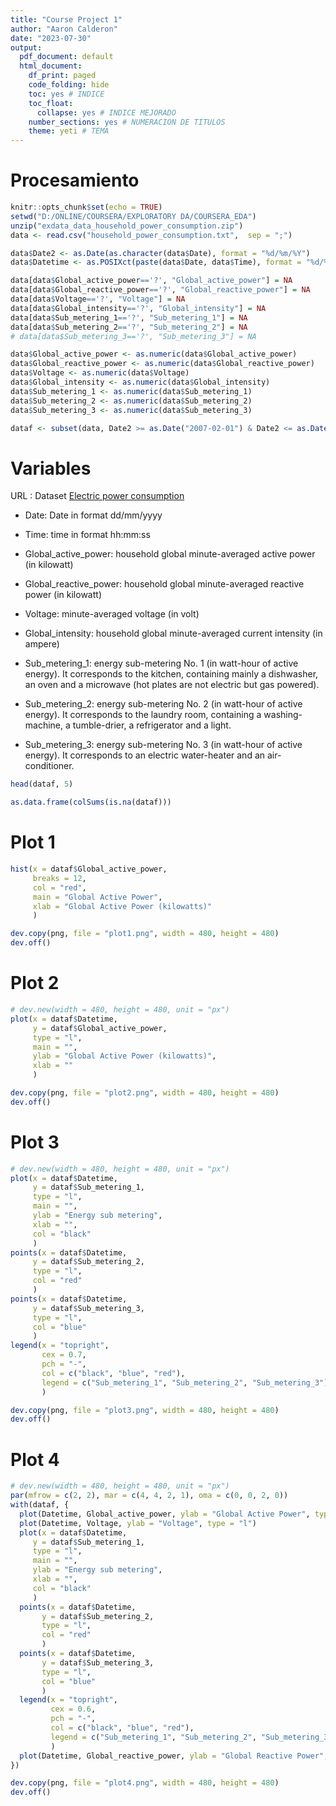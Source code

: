 ```yaml
---
title: "Course Project 1"
author: "Aaron Calderon"
date: "2023-07-30"
output:
  pdf_document: default
  html_document:
    df_print: paged
    code_folding: hide
    toc: yes # INDICE
    toc_float:
      collapse: yes # INDICE MEJORADO 
    number_sections: yes # NUMERACION DE TITULOS
    theme: yeti # TEMA
---
```


\pagebreak



# Procesamiento

```r
knitr::opts_chunk$set(echo = TRUE)
setwd("D:/ONLINE/COURSERA/EXPLORATORY DA/COURSERA_EDA")
unzip("exdata_data_household_power_consumption.zip")
data <- read.csv("household_power_consumption.txt",  sep = ";")

data$Date2 <- as.Date(as.character(data$Date), format = "%d/%m/%Y")
data$Datetime <- as.POSIXct(paste(data$Date, data$Time), format = "%d/%m/%Y %H:%M:%S")

data[data$Global_active_power=='?', "Global_active_power"] = NA
data[data$Global_reactive_power=='?', "Global_reactive_power"] = NA
data[data$Voltage=='?', "Voltage"] = NA
data[data$Global_intensity=='?', "Global_intensity"] = NA
data[data$Sub_metering_1=='?', "Sub_metering_1"] = NA
data[data$Sub_metering_2=='?', "Sub_metering_2"] = NA
# data[data$Sub_metering_3=='?', "Sub_metering_3"] = NA

data$Global_active_power <- as.numeric(data$Global_active_power)
data$Global_reactive_power <- as.numeric(data$Global_reactive_power)
data$Voltage <- as.numeric(data$Voltage)
data$Global_intensity <- as.numeric(data$Global_intensity)
data$Sub_metering_1 <- as.numeric(data$Sub_metering_1)
data$Sub_metering_2 <- as.numeric(data$Sub_metering_2)
data$Sub_metering_3 <- as.numeric(data$Sub_metering_3)

dataf <- subset(data, Date2 >= as.Date("2007-02-01") & Date2 <= as.Date("2007-02-02"))
```



# Variables

URL  : Dataset [Electric power consumption](https://d396qusza40orc.cloudfront.net/exdata%2Fdata%2Fhousehold_power_consumption.zip)

* Date: Date in format dd/mm/yyyy

* Time: time in format hh:mm:ss

* Global_active_power: household global minute-averaged active power (in kilowatt)

* Global_reactive_power: household global minute-averaged reactive power (in kilowatt)

* Voltage: minute-averaged voltage (in volt)

* Global_intensity: household global minute-averaged current intensity (in ampere)

* Sub_metering_1: energy sub-metering No. 1 (in watt-hour of active energy). It corresponds to the kitchen, containing mainly a dishwasher, an oven and a microwave (hot plates are not electric but gas powered).

* Sub_metering_2: energy sub-metering No. 2 (in watt-hour of active energy). It corresponds to the laundry room, containing a washing-machine, a tumble-drier, a refrigerator and a light.

* Sub_metering_3: energy sub-metering No. 3 (in watt-hour of active energy). It corresponds to an electric water-heater and an air-conditioner.


``` r
head(dataf, 5)
``` 


``` r
as.data.frame(colSums(is.na(dataf)))
``` 



# Plot 1

```r
hist(x = dataf$Global_active_power, 
     breaks = 12, 
     col = "red", 
     main = "Global Active Power",
     xlab = "Global Active Power (kilowatts)"
     )
```

```r
dev.copy(png, file = "plot1.png", width = 480, height = 480)
dev.off()
```

# Plot 2

```r
# dev.new(width = 480, height = 480, unit = "px")
plot(x = dataf$Datetime, 
     y = dataf$Global_active_power, 
     type = "l",
     main = "",
     ylab = "Global Active Power (kilowatts)",
     xlab = ""
     )
```

```r
dev.copy(png, file = "plot2.png", width = 480, height = 480)
dev.off()
```



# Plot 3

``` r
# dev.new(width = 480, height = 480, unit = "px")
plot(x = dataf$Datetime, 
     y = dataf$Sub_metering_1, 
     type = "l",
     main = "",
     ylab = "Energy sub metering",
     xlab = "",
     col = "black"
     )
points(x = dataf$Datetime, 
     y = dataf$Sub_metering_2,
     type = "l",
     col = "red"
     )
points(x = dataf$Datetime, 
     y = dataf$Sub_metering_3,
     type = "l",
     col = "blue"
     )
legend(x = "topright",
       cex = 0.7,
       pch = "-", 
       col = c("black", "blue", "red"), 
       legend = c("Sub_metering_1", "Sub_metering_2", "Sub_metering_3")
       )
``` 

```r
dev.copy(png, file = "plot3.png", width = 480, height = 480)
dev.off()
```



# Plot 4

```r
# dev.new(width = 480, height = 480, unit = "px")
par(mfrow = c(2, 2), mar = c(4, 4, 2, 1), oma = c(0, 0, 2, 0))
with(dataf, {
  plot(Datetime, Global_active_power, ylab = "Global Active Power", type = "l", xlab = "")
  plot(Datetime, Voltage, ylab = "Voltage", type = "l")
  plot(x = dataf$Datetime, 
     y = dataf$Sub_metering_1, 
     type = "l",
     main = "",
     ylab = "Energy sub metering",
     xlab = "",
     col = "black"
     )
  points(x = dataf$Datetime, 
       y = dataf$Sub_metering_2,
       type = "l",
       col = "red"
       )
  points(x = dataf$Datetime, 
       y = dataf$Sub_metering_3,
       type = "l",
       col = "blue"
       )
  legend(x = "topright",
         cex = 0.6,
         pch = "-", 
         col = c("black", "blue", "red"), 
         legend = c("Sub_metering_1", "Sub_metering_2", "Sub_metering_3"), bty = "n"
         )
  plot(Datetime, Global_reactive_power, ylab = "Global Reactive Power", type = "l")
})
```

```r
dev.copy(png, file = "plot4.png", width = 480, height = 480)
dev.off()
```

